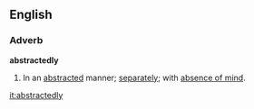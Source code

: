 ==English==
===Adverb===
'''abstractedly'''
# In an [[abstracted]] manner; [[separately]]; with [[absence of mind]].

[[it:abstractedly]]